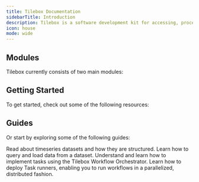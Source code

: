 ```yaml
---
title: Tilebox Documentation
sidebarTitle: Introduction
description: Tilebox is a software development kit for accessing, processing and distributing remote sensing satellite data, from raw data to insight. It bridges the gap between the types of software scientists, data scientists and engineers write, and backend systems that software engineers write.
icon: house
mode: wide
---
```



## Modules

Tilebox currently consists of two main modules:


<CardGroup cols={3}>
  <HeroCard
    img="https://raw.githubusercontent.com/tilebox/docs/main/assets/tilebox-datasets-hero.svg"
    title="Datasets"
    description="A data access module with upstream integrations to space service providers that gives instant data access to scientists through high performance APIs and an intuitive Python client"
    href="/datasets/introduction"
  />
  <HeroCard
    img="https://raw.githubusercontent.com/tilebox/docs/main/assets/tilebox-workflows-hero.svg"
    title="Workflows"
    description="A parallel processing engine that allows the intuitive creation of dynamic tasks that can be parallelized out of the box and executed across compute environments – on-premise as well as in auto-scaling clusters in public clouds"
    href="/workflows/introduction"
  />
</CardGroup>

## Getting Started

To get started, check out some of the following resources:

<CardGroup cols={3}>
  <Card
    title="Tilebox Console"
    icon="terminal"
    href="/console"
    horizontal
  />
  <Card
    title="Create an API Key"
    icon="key"
    href="/authentication"
    horizontal
  />
  <Card
    title="Quickstart"
    icon="rocket"
    href="/quickstart"
    horizontal
  />
</CardGroup>

## Guides

Or start by exploring some of the following guides:

<CardGroup cols={2}>
  <Card
    title="Timeseries Datasets"
    icon="database"
    href="/datasets/introduction"
  >
    Read about timeseries datasets and how they are structured.
  </Card>
  <Card
    title="Loading Data"
    icon="download"
    href="/datasets/loading-data"
  >
    Learn how to query and load data from a dataset.
  </Card>
  <Card
    title="Implement Tasks"
    icon="laptop-code"
    href="/workflows/tasks"
  >
    Understand and learn how to implement tasks using the Tilebox Workflow Orchestrator.
  </Card>
  <Card
    title="Setting up Task Runners"
    icon="network-wired"
    href="/workflows/task-runners">
    Learn how to deploy Task runners, enabling you to run workflows in a parallelized, distributed fashion.
  </Card>
</CardGroup>


